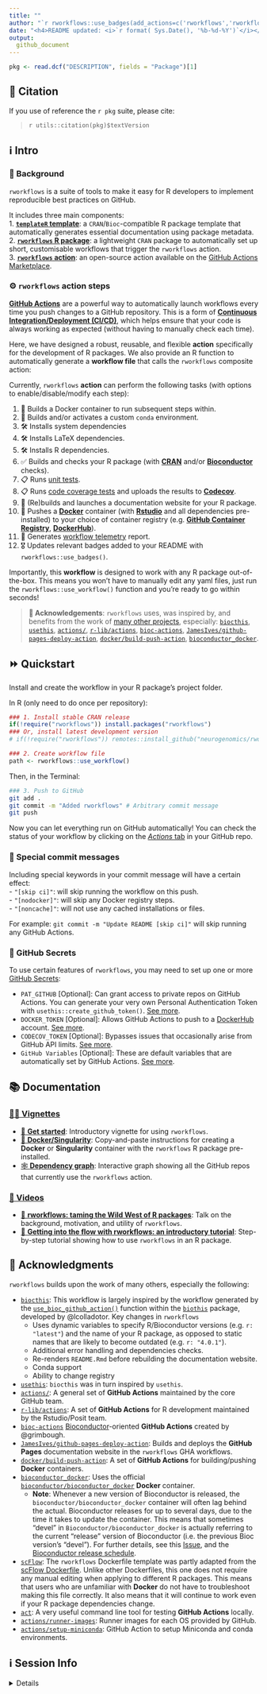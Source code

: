 ```yaml
---
title: ""  
author: "`r rworkflows::use_badges(add_actions=c('rworkflows','rworkflows_static','rworkflows_dev'), add_cran_release = TRUE, add_cran_checks = TRUE, add_cran_download_month=TRUE, add_cran_download_total=TRUE, add_codecov_graphs='icicle', hex_height=350, add_doi='https://doi.org/10.5281/zenodo.10048573')`" 
date: "<h4>README updated: <i>`r format( Sys.Date(), '%b-%d-%Y')`</i></h4>"
output:
  github_document
---
```


```r
pkg <- read.dcf("DESCRIPTION", fields = "Package")[1]
```
## 📘 Citation 

If you use of reference the ``r pkg`` suite, please cite: 

<!-- Modify this by editing the file: inst/CITATION  -->
> `r utils::citation(pkg)$textVersion`

## ℹ Intro

### 📖 Background

`rworkflows` is a suite of tools to make it easy for R developers to implement
reproducible best practices on GitHub. 

It includes three main components:  
1. [**`templateR` template**](https://github.com/neurogenomics/templateR): a `CRAN`/`Bioc`-compatible R package template that automatically generates essential documentation using package metadata.  
2. [**`rworkflows` R package**](https://github.com/neurogenomics/rworkflows/blob/master/DESCRIPTION): a lightweight `CRAN` package to automatically 
set up short, customisable workflows that trigger the `rworkflows` action.  
3. [**`rworkflows` action**](https://github.com/neurogenomics/rworkflows/blob/master/action.yml): an open-source action available on the [GitHub Actions  Marketplace](https://github.com/marketplace/actions/rworkflows). 

### ⚙️ `rworkflows` action steps 

[**GitHub Actions**](https://docs.github.com/en/actions) 
are a powerful way to automatically launch workflows 
every time you push changes to a GitHub repository. 
This is a form of [**Continuous Integration/Deployment (CI/CD)**](https://docs.github.com/en/actions/automating-builds-and-tests/about-continuous-integration),
which helps ensure that your code is always working as expected 
(without having to manually check each time).

Here, we have designed a robust, reusable, and flexible **action** 
specifically for the development of R packages. 
We also provide an R function to automatically generate a **workflow file** that 
calls the `rworkflows` composite action:

Currently, `rworkflows` **action** can perform the following tasks
(with options to enable/disable/modify each step):  

1. 🐳 Builds a Docker container to run subsequent steps within. 
2. 🐍 Builds and/or activates a custom `conda` environment.
3. 🛠️ Installs system dependencies
4. 🛠️ Installs LaTeX dependencies.
5. 🛠 Installs R dependencies.
6. ✅ Builds and checks your R package (with [**CRAN**](https://cran.r-project.org/)
and/or [**Bioconductor**](https://bioconductor.org/) checks).  
7. 📋 Runs [unit tests](https://testthat.r-lib.org/).  
8. 📋 Runs [code coverage tests](https://covr.r-lib.org/) and uploads the results 
to [**Codecov**](https://about.codecov.io/).  
9. 🚀 (Re)builds and launches a documentation website for your R package.  
10. 🐳 Pushes a [**Docker**](https://www.docker.com/) container (with [**Rstudio**](https://posit.co/) and all dependencies pre-installed) to 
your choice of container registry (e.g. [**GitHub Container Registry**](https://docs.github.com/en/packages/working-with-a-github-packages-registry/working-with-the-container-registry),  [**DockerHub**](https://hub.docker.com/)). 
11. 🔭 Generates [workflow telemetry](https://github.com/runforesight/workflow-telemetry-action) report.  
12. 🎖 Updates relevant badges added to your README 
with `rworkflows::use_badges()`.

Importantly, this **workflow** is designed to work with any R package out-of-the-box.
This means you won't have to manually edit any yaml files,
just run the `rworkflows::use_workflow()` function 
and you're ready to go within seconds!

> **🙏 Acknowledgements**: `rworkflows` uses, was inspired by, and benefits from the work of [many other projects](#acknowledgments), especially: [`biocthis`](https://github.com/lcolladotor/biocthis), [`usethis`](https://github.com/r-lib/usethis), [`actions/`](https://github.com/actions), [`r-lib/actions`](https://github.com/r-lib/actions), [`bioc-actions`](https://github.com/grimbough/bioc-actions), [`JamesIves/github-pages-deploy-action`](https://github.com/JamesIves/github-pages-deploy-action), [`docker/build-push-action`](https://github.com/docker/build-push-action), [`bioconductor_docker`](https://github.com/Bioconductor/bioconductor_docker).  
 
## ⏩ Quickstart

Install and create the workflow in your R package's project folder.

In R (only need to do once per repository):
```R
### 1. Install stable CRAN release
if(!require("rworkflows")) install.packages("rworkflows")
### Or, install latest development version
# if(!require("rworkflows")) remotes::install_github("neurogenomics/rworkflows")

### 2. Create workflow file
path <- rworkflows::use_workflow()
```
Then, in the Terminal:  
```bash
### 3. Push to GitHub
git add .
git commit -m "Added rworkflows" # Arbitrary commit message
git push
```

Now you can let everything run on GitHub automatically!
You can check the status of your workflow by clicking on the [*Actions* tab](https://github.com/neurogenomics/rworkflows/actions)
in your GitHub repo.

### 🤫 Special commit messages 
Including special keywords in your commit message will have a certain effect:  
- `"[skip ci]"`: will skip running the workflow on this push.  
- `"[nodocker]"`: will skip any Docker registry steps.  
- `"[noncache]"`: will not use any cached installations or files.  

For example: `git commit -m "Update README [skip ci]"` will skip running any GitHub Actions.

### 🔐 GitHub Secrets
To use certain features of `rworkflows`, you may need to set up one or more
[GitHub Secrets](https://docs.github.com/en/actions/security-guides/encrypted-secrets):

* `PAT_GITHUB` [Optional]: Can grant access to private
    repos on GitHub Actions. You can generate your very own Personal
    Authentication Token with `usethis::create_github_token()`. [See more](https://docs.github.com/en/authentication/keeping-your-account-and-data-secure/creating-a-personal-access-token).   
* `DOCKER_TOKEN` [Optional]: Allows GitHub Actions to push to a
    [DockerHub](https://hub.docker.com) account. [See more](https://docs.docker.com/security/for-developers/access-tokens/).  
* `CODECOV_TOKEN` [Optional]: Bypasses issues that occasionally arise from GitHub API limits. [See more](https://docs.codecov.com/reference/overview).
* `GitHub Variables` [Optional]: These are default variables that are automatically set by GitHub Actions. [See more](https://docs.github.com/en/actions/reference/environment-variables#default-environment-variables).

## 📚 Documentation

### [🧑‍🎓 Vignettes](https://neurogenomics.github.io/rworkflows/articles/)

- [📖 **Get started**](https://neurogenomics.github.io/rworkflows/articles/rworkflows.html): Introductory vignette for using `rworkflows`.  
- [🐳 **Docker/Singularity**](https://neurogenomics.github.io/rworkflows/articles/docker): Copy-and-paste instructions for creating a **Docker** or **Singularity** container with the `rworkflows` R package pre-installed.  
- [🕸️ **Dependency graph**](https://neurogenomics.github.io/rworkflows/articles/depgraph):  Interactive graph showing all the GitHub repos that currently use 
the `rworkflows` action.  

### [🎥 Videos](https://www.youtube.com/@NeurogenomicsLab)

- [🤠 **rworkflows: taming the Wild West of R packages**](https://youtu.be/nLIG2prEmCg): Talk on the background, motivation, and utility of `rworkflows`.  
- [🌊 **Getting into the flow with rworkflows: an introductory tutorial**](https://youtu.be/vcpMsil3EAU): Step-by-step tutorial showing how to use `rworkflows` in an R package.  

## 🙏 Acknowledgments
`rworkflows` builds upon the work of many others, especially the following:

- [`biocthis`](https://github.com/lcolladotor/biocthis): This workflow is largely inspired by the workflow generated by the 
[`use_bioc_github_action()`](https://lcolladotor.github.io/biocthis/articles/biocthis.html) function within the [`biothis`]( https://www.bioconductor.org/packages/release/bioc/html/biocthis.html) 
package, developed by @lcolladotor. Key changes in `rworkflows` 
  - Uses dynamic variables to specify R/Bioconductor versions 
(e.g. `r: "latest"`) and the name of your R package, as opposed to static 
names that are likely to become outdated (e.g. `r: "4.0.1"`).  
  - Additional error handling and dependencies checks.  
  - Re-renders `README.Rmd` before rebuilding the documentation website.  
  - Conda support
  - Ability to change registry  
- [`usethis`](https://github.com/r-lib/usethis): `biocthis` was in turn inspired by `usethis`.  
- [`actions/`](https://github.com/actions): A general set of **GitHub Actions** maintained by the core GitHub team.  
- [`r-lib/actions`](https://github.com/r-lib/actions): A set of **GitHub Actions** for R development maintained by the Rstudio/Posit team.  
- [`bioc-actions`](https://github.com/grimbough/bioc-actions)
[Bioconductor](https://www.bioconductor.org/)-oriented **GitHub Actions** created by @grimbough.  
- [`JamesIves/github-pages-deploy-action`](https://github.com/JamesIves/github-pages-deploy-action): Builds and deploys the **GitHub Pages** documentation website
in the `rworkflows` GHA workflows.  
- [`docker/build-push-action`](https://github.com/docker/build-push-action): A set of **GitHub Actions** for building/pushing **Docker** containers.  
- [`bioconductor_docker`](https://github.com/Bioconductor/bioconductor_docker): Uses the official [`bioconductor/bioconductor_docker`](https://github.com/Bioconductor/bioconductor_docker) **Docker** container.  
  - **Note**: Whenever a new version of Bioconductor is released, the `bioconductor/bioconductor_docker` container will often lag behind the actual. Bioconductor releases for up to several days, due to the time it takes to update the container. This means that sometimes "devel" in `Bioconductor/bioconductor_docker` is actually referring to the current "release" version of Bioconductor (i.e. the previous Bioc version's "devel"). For further details, see this [Issue](https://github.com/Bioconductor/bioconductor_docker/issues/37), and the [Bioconductor release schedule](https://www.bioconductor.org/about/release-announcements/).  
- [`scFlow`](https://github.com/combiz/scFlow): The `rworkflows` Dockerfile template was partly adapted from the [scFlow Dockerfile](https://github.com/combiz/scFlow/blob/master/Dockerfile). Unlike other Dockerfiles, this one does not require any manual editing when applying to different R packages. This means that users who are unfamiliar with **Docker** do not have to troubleshoot making this file correctly. It also means that it will continue to work  even if your R package dependencies change. 
- [`act`](https://github.com/nektos/act): A very useful command line tool for testing **GitHub Actions** locally. 
- [`actions/runner-images`](https://github.com/actions/runner-images): Runner images for each OS provided by GitHub.  
- [`actions/setup-miniconda`](https://github.com/marketplace/actions/setup-miniconda): GitHub Action to setup Miniconda and conda environments.

## ℹ Session Info  

<details>

```r
utils::sessionInfo()
```

</details>

